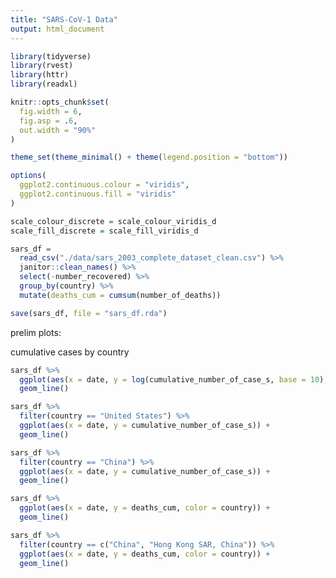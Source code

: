 ```yaml
---
title: "SARS-CoV-1 Data"
output: html_document
---
```


```r
library(tidyverse)
library(rvest)
library(httr)
library(readxl)

knitr::opts_chunk$set(
  fig.width = 6,
  fig.asp = .6,
  out.width = "90%"
)

theme_set(theme_minimal() + theme(legend.position = "bottom"))

options(
  ggplot2.continuous.colour = "viridis",
  ggplot2.continuous.fill = "viridis"
)

scale_colour_discrete = scale_colour_viridis_d
scale_fill_discrete = scale_fill_viridis_d
```

```r
sars_df = 
  read_csv("./data/sars_2003_complete_dataset_clean.csv") %>% 
  janitor::clean_names() %>% 
  select(-number_recovered) %>% 
  group_by(country) %>% 
  mutate(deaths_cum = cumsum(number_of_deaths))

save(sars_df, file = "sars_df.rda")


```

prelim plots:

cumulative cases by country
```r
sars_df %>% 
  ggplot(aes(x = date, y = log(cumulative_number_of_case_s, base = 10), color = country)) +
  geom_line()
```

```r
sars_df %>% 
  filter(country == "United States") %>% 
  ggplot(aes(x = date, y = cumulative_number_of_case_s)) +
  geom_line()
```

```r
sars_df %>% 
  filter(country == "China") %>% 
  ggplot(aes(x = date, y = cumulative_number_of_case_s)) +
  geom_line()
```

```r
sars_df %>% 
  ggplot(aes(x = date, y = deaths_cum, color = country)) +
  geom_line()
```

```r
sars_df %>% 
  filter(country == c("China", "Hong Kong SAR, China")) %>% 
  ggplot(aes(x = date, y = deaths_cum, color = country)) +
  geom_line()
```

